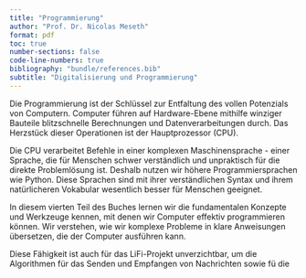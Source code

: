 ```yaml
---
title: "Programmierung"
author: "Prof. Dr. Nicolas Meseth"
format: pdf
toc: true
number-sections: false
code-line-numbers: true
bibliography: "bundle/references.bib"
subtitle: "Digitalisierung und Programmierung"
---
```

Die Programmierung ist der Schlüssel zur Entfaltung des vollen Potenzials von Computern. Computer führen auf Hardware-Ebene mithilfe winziger Bauteile blitzschnelle Berechnungen und Datenverarbeitungen durch. Das Herzstück dieser Operationen ist der Hauptprozessor (CPU).

Die CPU verarbeitet Befehle in einer komplexen Maschinensprache - einer Sprache, die für Menschen schwer verständlich und unpraktisch für die direkte Problemlösung ist. Deshalb nutzen wir höhere Programmiersprachen wie Python. Diese Sprachen sind mit ihrer verständlichen Syntax und ihrem natürlicheren Vokabular wesentlich besser für Menschen geeignet.

In diesem vierten Teil des Buches lernen wir die fundamentalen Konzepte und Werkzeuge kennen, mit denen wir Computer effektiv programmieren können. Wir verstehen, wie wir komplexe Probleme in klare Anweisungen übersetzen, die der Computer ausführen kann. 

Diese Fähigkeit ist auch für das LiFi-Projekt unverzichtbar, um die Algorithmen für das Senden und Empfangen von Nachrichten sowie fü die 



